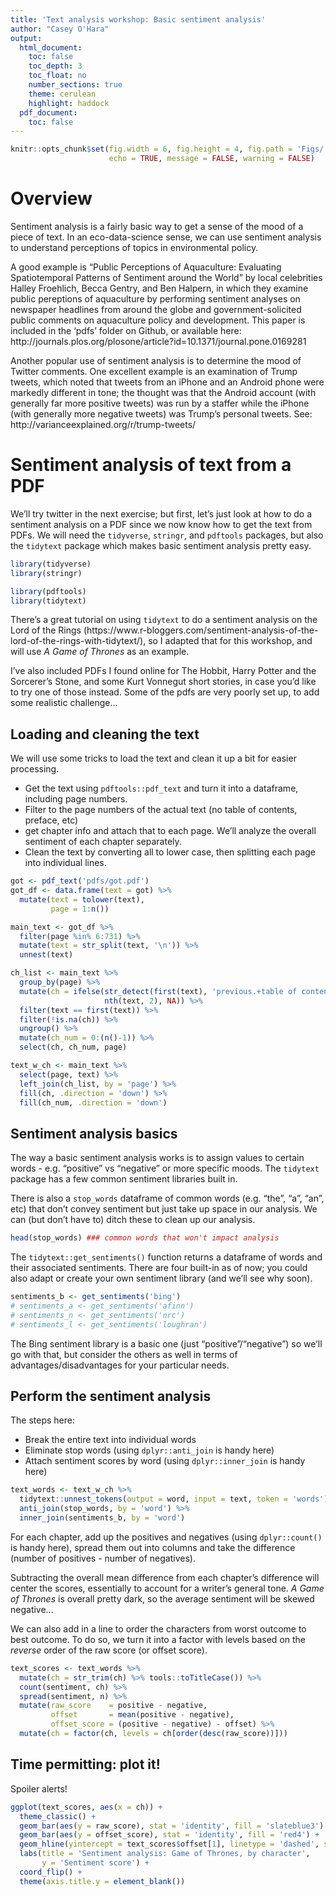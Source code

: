 ```yaml
---
title: 'Text analysis workshop: Basic sentiment analysis'
author: "Casey O'Hara"
output: 
  html_document:
    toc: false
    toc_depth: 3
    toc_float: no
    number_sections: true
    theme: cerulean
    highlight: haddock
  pdf_document:
    toc: false
---
```

  
``` r

knitr::opts_chunk$set(fig.width = 6, fig.height = 4, fig.path = 'Figs/',
                      echo = TRUE, message = FALSE, warning = FALSE)

```
    
# Overview

Sentiment analysis is a fairly basic way to get a sense of the mood of a piece of text.  In an eco-data-science sense, we can use sentiment analysis to understand perceptions of topics in environmental policy.  

A good example is "Public Perceptions of Aquaculture: Evaluating Spatiotemporal Patterns of Sentiment around the World" by local celebrities Halley Froehlich, Becca Gentry, and Ben Halpern, in which they examine public pereptions of aquaculture by performing sentiment analyses on newspaper headlines from around the globe and government-solicited public comments on aquaculture policy and development.  This paper is included in the 'pdfs' folder on Github, or available here: http://journals.plos.org/plosone/article?id=10.1371/journal.pone.0169281

Another popular use of sentiment analysis is to determine the mood of Twitter comments.  One excellent example is an examination of Trump tweets, which noted that tweets from an iPhone and an Android phone were markedly different in tone; the thought was that the Android account (with generally far more positive tweets) was run by a staffer while the iPhone (with generally more negative tweets) was Trump's personal tweets.  See: http://varianceexplained.org/r/trump-tweets/

# Sentiment analysis of text from a PDF

We'll try twitter in the next exercise; but first, let's just look at how to do a sentiment analysis on a PDF since we now know how to get the text from PDFs.  We will need the `tidyverse`, `stringr`, and `pdftools` packages, but also the `tidytext` package which makes basic sentiment analysis pretty easy.

```r
library(tidyverse)
library(stringr)

library(pdftools)
library(tidytext)
```

There's a great tutorial on using `tidytext` to do a sentiment analysis on the Lord of the Rings (https://www.r-bloggers.com/sentiment-analysis-of-the-lord-of-the-rings-with-tidytext/), so I adapted that for this workshop, and will use _A Game of Thrones_ as an example.

I've also included PDFs I found online for The Hobbit, Harry Potter and the Sorcerer's Stone, and some Kurt Vonnegut short stories, in case you'd like to try one of those instead.  Some of the pdfs are very poorly set up, to add some realistic challenge...

## Loading and cleaning the text

We will use some tricks to load the text and clean it up a bit for easier processing.

* Get the text using `pdftools::pdf_text` and turn it into a dataframe, including page numbers.
* Filter to the page numbers of the actual text (no table of contents, preface, etc)
* get chapter info and attach that to each page.  We'll analyze the overall sentiment of each chapter separately.
* Clean the text by converting all to lower case, then splitting each page into individual lines.

``` r
got <- pdf_text('pdfs/got.pdf')
got_df <- data.frame(text = got) %>%
  mutate(text = tolower(text),
         page = 1:n()) 

main_text <- got_df %>% 
  filter(page %in% 6:731) %>%
  mutate(text = str_split(text, '\n')) %>%
  unnest(text)

ch_list <- main_text %>%
  group_by(page) %>%
  mutate(ch = ifelse(str_detect(first(text), 'previous.+table of contents.+next'),
                     nth(text, 2), NA)) %>%
  filter(text == first(text)) %>%
  filter(!is.na(ch)) %>%
  ungroup() %>%
  mutate(ch_num = 0:(n()-1)) %>%
  select(ch, ch_num, page)

text_w_ch <- main_text %>%
  select(page, text) %>%
  left_join(ch_list, by = 'page') %>%
  fill(ch, .direction = 'down') %>%
  fill(ch_num, .direction = 'down')

```

## Sentiment analysis basics

The way a basic sentiment analysis works is to assign values to certain words - e.g. "positive" vs "negative" or more specific moods.  The `tidytext` package has a few common sentiment libraries built in.

There is also a `stop_words` dataframe of common words (e.g. "the", "a", "an", etc) that don't convey sentiment but just take up space in our analysis.  We can (but don't have to) ditch these to clean up our analysis.

``` r

head(stop_words) ### common words that won't impact analysis

```

The `tidytext::get_sentiments()` function returns a dataframe of words and their associated sentiments.  There are four built-in as of now; you could also adapt or create your own sentiment library (and we'll see why soon).

``` r
sentiments_b <- get_sentiments('bing')
# sentiments_a <- get_sentiments('afinn')
# sentiments_n <- get_sentiments('nrc')
# sentiments_l <- get_sentiments('loughran')

```

The Bing sentiment library is a basic one (just "positive"/"negative") so we'll go with that, but consider the others as well in terms of advantages/disadvantages for your particular needs.

## Perform the sentiment analysis

The steps here:

* Break the entire text into individual words
* Eliminate stop words (using `dplyr::anti_join` is handy here)
* Attach sentiment scores by word (using `dplyr::inner_join` is handy here)

``` r

text_words <- text_w_ch %>%
  tidytext::unnest_tokens(output = word, input = text, token = 'words') %>%
  anti_join(stop_words, by = 'word') %>%
  inner_join(sentiments_b, by = 'word')

```

For each chapter, add up the positives and negatives (using `dplyr::count()` is handy here), spread them out into columns and take the difference (number of positives - number of negatives).  

Subtracting the overall mean difference from each chapter's difference will center the scores, essentially to account for a writer's general tone.  _A Game of Thrones_ is overall pretty dark, so the average sentiment will be skewed negative... 

We can also add in a line to order the characters from worst outcome to best outcome.  To do so, we turn it into a factor with levels based on the *reverse* order of the raw score (or offset score).

```r

text_scores <- text_words %>%
  mutate(ch = str_trim(ch) %>% tools::toTitleCase()) %>%
  count(sentiment, ch) %>%
  spread(sentiment, n) %>%
  mutate(raw_score    = positive - negative,
         offset       = mean(positive - negative),
         offset_score = (positive - negative) - offset) %>%
  mutate(ch = factor(ch, levels = ch[order(desc(raw_score))]))

```

## Time permitting: plot it!

Spoiler alerts!

``` r

ggplot(text_scores, aes(x = ch)) +
  theme_classic() +
  geom_bar(aes(y = raw_score), stat = 'identity', fill = 'slateblue3') +
  geom_bar(aes(y = offset_score), stat = 'identity', fill = 'red4') +
  geom_hline(yintercept = text_scores$offset[1], linetype = 'dashed', size = .5) +
  labs(title = 'Sentiment analysis: Game of Thrones, by character',
       y = 'Sentiment score') +
  coord_flip() +
  theme(axis.title.y = element_blank())

```
